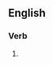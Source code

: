 ==English==

===Verb===
{{head|en|verb form}}

# {{present participle of|pasteurize|lang=en|nocat=1}}